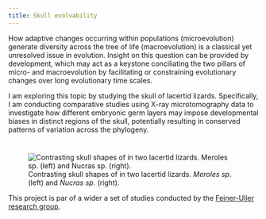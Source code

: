 ---
title: Skull evolvability
---

How adaptive changes occurring within populations (microevolution) generate diversity across the tree of life (macroevolution) is a classical yet unresolved issue in evolution. Insight on this question can be provided by development, which may act as a keystone conciliating the two pillars of micro- and macroevolution by facilitating or constraining evolutionary changes over long evolutionary time scales.

I am exploring this topic by studying the skull of lacertid lizards. Specifically, I am conducting comparative studies using X-ray microtomography data to investigate how different embryonic germ layers may impose developmental biases in distinct regions of the skull, potentially resulting in conserved patterns of variation across the phylogeny.

# 

# 

::: column-page
![Contrasting skull shapes of in two lacertid lizards. *Meroles sp*. (left) and *Nucras sp.* (right).](images/lizards.png)
:::

This project is par of a wider a set of studies conducted by the [Feiner-Uller research group](https://feiner-uller-group.se/).
